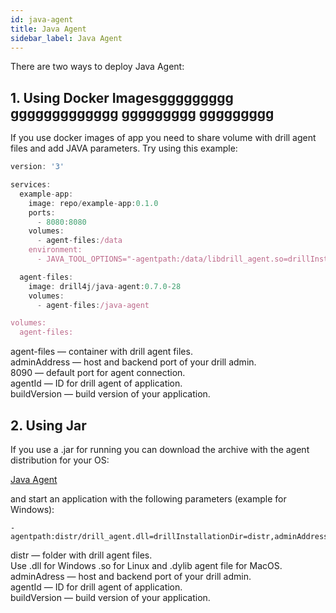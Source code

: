 ```yaml
---
id: java-agent
title: Java Agent
sidebar_label: Java Agent
---
```



There are two ways to deploy Java Agent:

## 1. Using Docker Imagesggggggggg ggggggggggggg ggggggggg ggggggggg

If you use docker images of app you need to share volume with drill agent files and add JAVA parameters. Try using this example:

```javascript
version: '3'

services:
  example-app:
    image: repo/example-app:0.1.0
    ports:
      - 8080:8080
    volumes:
      - agent-files:/data    
    environment:
      - JAVA_TOOL_OPTIONS="-agentpath:/data/libdrill_agent.so=drillInstallationDir=/data,adminAddress=host.docker.internal:8090,agentId=ExampleAgentId,buildVersion=0.1.0,logLevel=INFO"

  agent-files:
    image: drill4j/java-agent:0.7.0-28
    volumes:
      - agent-files:/java-agent

volumes:
  agent-files:
```

<AdditionalInformation className="space-y-2">

<Badge color="#76A5E3">agent-files</Badge> — container with drill agent files. <br/>
<Badge color="#76A5E3">adminAddress</Badge> — host and backend port of your drill admin. <br/>
<Badge color="#76A5E3">8090</Badge> — default port for agent connection. <br/>
<Badge color="#76A5E3">agentId </Badge> — ID for drill agent of application. <br/>
<Badge color="#76A5E3">buildVersion</Badge> — build version of your application. <br/>

</AdditionalInformation>

## 2. Using Jar

If you use a .jar for running you can download the archive with the agent distribution for your OS:

<a href='https://github.com/Drill4J/java-agent/releases/tag/v0.7.0-28' target="_black" class="button-ghost">
    <ExternalLinkIcon/>
    Java Agent 
</a>

and start an application with the following parameters (example for Windows):

```
-agentpath:distr/drill_agent.dll=drillInstallationDir=distr,adminAddress=localhost:8090,agentId=ExampleAgent,buildVersion=0.1.0,logLevel=INFO
```

<AdditionalInformation className="space-y-2">

<Badge color="#76A5E3">distr</Badge> — folder with drill agent files.  <br/>
Use <Badge color="#76A5E3">.dll</Badge> for Windows <Badge color="#76A5E3">.so</Badge> for Linux and <Badge color="#76A5E3">.dylib</Badge> agent file for MacOS. <br/>
<Badge color="#76A5E3">adminAdress</Badge> — host and backend port of your drill admin.  <br/>
<Badge color="#76A5E3">agentId</Badge> — ID for drill agent of application. <br/> 
<Badge color="#76A5E3">buildVersion</Badge> — build version of your application. <br/>

</AdditionalInformation>
